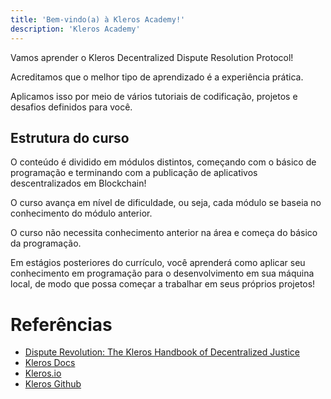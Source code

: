 ```yaml
---
title: 'Bem-vindo(a) à Kleros Academy!'
description: 'Kleros Academy'
---
```


Vamos aprender o Kleros Decentralized Dispute Resolution Protocol!

Acreditamos que o melhor tipo de aprendizado é a experiência prática.

Aplicamos isso por meio de vários tutoriais de codificação, projetos e desafios definidos para você.

## Estrutura do curso

O conteúdo é dividido em
módulos distintos, começando com o básico de programação e
terminando com a publicação de aplicativos descentralizados em Blockchain!

O curso avança em nível de dificuldade, ou seja,
cada módulo se baseia no conhecimento do módulo anterior.

O curso não necessita conhecimento anterior na área e começa do básico da programação.

Em estágios posteriores do currículo, você aprenderá como aplicar seu conhecimento em programação para o desenvolvimento em sua máquina local, de modo que possa começar a trabalhar em seus próprios projetos!

# Referências

- [Dispute Revolution: The Kleros Handbook of Decentralized Justice](https://kleros.io/book)
- [Kleros Docs](https://kleros.gitbook.io/docs/)
- [Kleros.io](https://kleros.io/)
- [Kleros Github](https://github.com/kleros)
